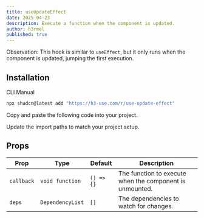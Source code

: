 ```yaml
---
title: useUpdateEffect
date: 2025-04-23
description: Execute a function when the component is updated.
author: h3rmel
published: true
---
```


Observation: This hook is similar to `useEffect`, but it only runs when the component is updated, jumping the first execution.

<HookPreview name="use-update-effect-demo" />

## Installation

<Tabs defaultValue="cli">

<TabsList>
  <TabsTrigger value="cli">CLI</TabsTrigger>
  <TabsTrigger value="manual">Manual</TabsTrigger>
</TabsList>
<TabsContent value="cli">

```bash
npx shadcn@latest add "https://h3-use.com/r/use-update-effect"
```

</TabsContent>
<TabsContent value="manual">

<Steps>

<Step>Copy and paste the following code into your project.</Step>

<HookSource name="use-update-effect" />

<Step>Update the import paths to match your project setup.</Step>

</Steps>

</TabsContent>

</Tabs>

## Props

| Prop       | Type             | Default    | Description                                              |
| ---------- | ---------------- | ---------- | -------------------------------------------------------- |
| `callback` | `void function`  | `() => {}` | The function to execute when the component is unmounted. |
| `deps`     | `DependencyList` | `[]`       | The dependencies to watch for changes.                   |
